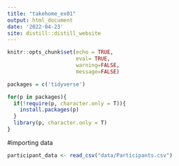 ```yaml
---
title: "takehome_ex01"
output: html_document
date: '2022-04-23'
site: distill::distill_website
---
```


```r
knitr::opts_chunk$set(echo = TRUE,
                      eval= TRUE,
                      warning=FALSE,
                      message=FALSE)
```

```r
packages = c('tidyverse')

for(p in packages){
  if(!require(p, character.only = T)){
    install.packages(p)
  }
  library(p, character.only = T)
}
```

#importing data
```r
participant_data <- read_csv("data/Participants.csv")
```


#

